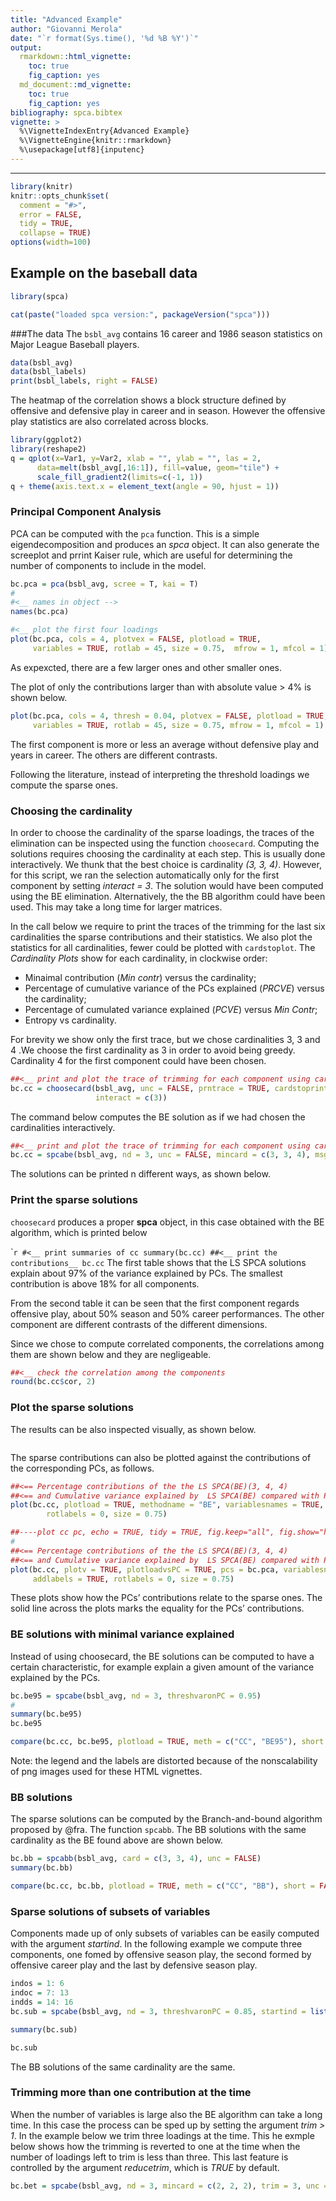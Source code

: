 ```yaml
---
title: "Advanced Example"
author: "Giovanni Merola"
date: "`r format(Sys.time(), '%d %B %Y')`"
output:
  rmarkdown::html_vignette:
    toc: true
    fig_caption: yes    
  md_document::md_vignette:  
    toc: true
    fig_caption: yes    
bibliography: spca.bibtex    
vignette: >  
  %\VignetteIndexEntry{Advanced Example}
  %\VignetteEngine{knitr::rmarkdown}
  %\usepackage[utf8]{inputenc}
---
```


******

```r
library(knitr)
knitr::opts_chunk$set(
  comment = "#>",
  error = FALSE,
  tidy = TRUE,
  collapse = TRUE)
options(width=100)
```
<!-- read_chunk('Chunks_baseball_1986_avgs.R') -->
## Example on the baseball data
 
```r
library(spca)
```

```r
cat(paste("loaded spca version:", packageVersion("spca")))
```

###The data
The `bsbl_avg` contains 16 career and 1986 season statistics on Major League Baseball players.
```r
data(bsbl_avg)
data(bsbl_labels)
print(bsbl_labels, right = FALSE)
```

The heatmap of the correlation shows a block structure defined by offensive and defensive play in career and in season. However the offensive play statistics are also correlated  across blocks.

```r
library(ggplot2)
library(reshape2)
q = qplot(x=Var1, y=Var2, xlab = "", ylab = "", las = 2,
      data=melt(bsbl_avg[,16:1]), fill=value, geom="tile") +
      scale_fill_gradient2(limits=c(-1, 1))
q + theme(axis.text.x = element_text(angle = 90, hjust = 1))
  ```

###  Principal Component Analysis
PCA can be computed with the `pca` function. This is a simple eigendecomposition and produces an *spca* object. It can also generate the screeplot and prrint Kaiser rule, which are useful for determining the number of components to include in the model.
```r
bc.pca = pca(bsbl_avg, scree = T, kai = T)
#
#<__ names in object -->
names(bc.pca)
```

```r
#<__ plot the first four loadings
plot(bc.pca, cols = 4, plotvex = FALSE, plotload = TRUE, 
     variables = TRUE, rotlab = 45, size = 0.75,  mfrow = 1, mfcol = 1)
```

As expexcted, there are a few larger ones and other smaller ones. 

The plot of only the contributions larger than with absolute value > 4% is shown below.
```r
plot(bc.pca, cols = 4, thresh = 0.04, plotvex = FALSE, plotload = TRUE, 
     variables = TRUE, rotlab = 45, size = 0.75, mfrow = 1, mfcol = 1)
```

The first component is more or less an average without defensive play and years in career.\cr 
The others are different contrasts.

Following the literature, instead of interpreting the threshold loadings we compute the sparse ones.

###  Choosing the cardinality

In order to choose the cardinality of the sparse loadings, the traces of the elimination can be inspected using the function `choosecard`. Computing the solutions requires choosing the cardinality at each step. This is usually done interactively. We thunk that the best choice is cardinality *(3, 3, 4)*. However, for this script, we ran the selection automatically only for the first component by setting *interact = 3*.  The solution would have been computed using the BE elimination. Alternatively, the the BB algorithm could have been used. This may take a long time for larger matrices.

In the call below we require to print the traces of the trimming for the last six cardinalities the sparse contributions and their statistics. We also plot the statistics for all cardinalities, fewer could be plotted with `cardstoplot`. The *Cardinality Plots* show for each cardinality, in clockwise order: 

* Minaimal contribution (*Min contr*) versus the cardinality;
* Percentage of cumulative variance of the PCs explained (*PRCVE*) versus the cardinality;
* Percentage of cumulated variance explained (*PCVE*) versus *Min Contr*;
* Entropy vs cardinality.

For brevity we show only the first trace, but we chose cardinalities 3, 3 and 4 .We choose the first cardinality as 3 in order to avoid being greedy. Cardinality 4 for the first component could have been chosen.

```r
##<__ print and plot the trace of trimming for each component using card 3, 3 and 4 
bc.cc = choosecard(bsbl_avg, unc = FALSE, prntrace = TRUE, cardstoprint = 6, mfrow = 1, mfcol = 1, 
                   interact = c(3))
```

The command below computes the BE solution as if we had chosen the cardinalities interactively.
```r
##<__ print and plot the trace of trimming for each component using card 3, 3 and 4 
bc.cc = spcabe(bsbl_avg, nd = 3, unc = FALSE, mincard = c(3, 3, 4), msg = FALSE)
```

The solutions can be printed n different ways, as shown below.

### Print the sparse solutions
`choosecard` produces a proper **spca** object, in this case obtained with the BE algorithm, which is 
printed below

````r
#<__ print summaries of cc
summary(bc.cc)
##<__ print the contributions__
bc.cc
```
The first table shows that the LS SPCA solutions explain about 97% of the variance explained by PCs. The smallest contribution is above 18% for all components.

From the second table it can be seen that the first component regards offensive play, about 50% season and 50% career performances. The other component are different contrasts of the different dimensions.

Since we chose to compute correlated components, the correlations among them are shown below and they are negligeable.
```r

##<__ check the correlation among the components
round(bc.cc$cor, 2)
```
### Plot the sparse solutions

The results can be also inspected visually, as shown below. 

```r
```
The sparse contributions can also be plotted against the contributions of the corresponding PCs, as follows.
```r
##<== Percentage contributions of the the LS SPCA(BE)(3, 4, 4)  
##<== and Cumulative variance explained by  LS SPCA(BE) compared with PCA
plot(bc.cc, plotload = TRUE, methodname = "BE", variablesnames = TRUE, addlabels = TRUE,
        rotlabels = 0, size = 0.75)

##----plot cc pc, echo = TRUE, tidy = TRUE, fig.keep="all", fig.show="hold", fig.cap = "Sparse vs PC contr.", fig.align="center")----
#
##<== Percentage contributions of the the LS SPCA(BE)(3, 4, 4)  
##<== and Cumulative variance explained by  LS SPCA(BE) compared with PCA
plot(bc.cc, plotv = TRUE, plotloadvsPC = TRUE, pcs = bc.pca, variablesnames = TRUE, 
     addlabels = TRUE, rotlabels = 0, size = 0.75)
```
These plots show how the PCs' contributions relate to the sparse ones. The solid line across the plots marks the equality for the PCs' contributions.

### BE solutions with minimal variance explained

Instead of using choosecard, the BE solutions can be computed to have a certain characteristic, for example explain a given amount of the variance explained by the PCs.

```r
bc.be95 = spcabe(bsbl_avg, nd = 3, threshvaronPC = 0.95)
#
summary(bc.be95)
bc.be95

compare(bc.cc, bc.be95, plotload = TRUE, meth = c("CC", "BE95"), short = FALSE )
```
Note: the legend and the labels are distorted because of the nonscalability of png images used for these HTML vignettes.

### BB solutions
The sparse solutions can be computed by the Branch-and-bound algorithm proposed by @fra. The function `spcabb`. The BB solutions with the same cardinality as the BE found above are shown below.
```r
bc.bb = spcabb(bsbl_avg, card = c(3, 3, 4), unc = FALSE)
summary(bc.bb)

compare(bc.cc, bc.bb, plotload = TRUE, meth = c("CC", "BB"), short = FALSE )
```

### Sparse solutions of subsets of variables
Components made up of only subsets of variables can be easily computed with the argument *startind*. In the following example we compute three components, one fomed by offensive season play, the second formed by offensive career play and the last by defensive season play.
```r
indos = 1: 6
indoc = 7: 13
indds = 14: 16
bc.sub = spcabe(bsbl_avg, nd = 3, threshvaronPC = 0.85, startind = list(indoc, indos, indds), unc = FALSE)

summary(bc.sub)

bc.sub
```
The BB solutions of the same cardinality are the same.

### Trimming more than one contribution at the time
When the number of variables is large also the BE algorithm can take a long time. In this case the process can be sped up by setting the argument *trim > 1*. In the example below we trim three loadings at the time. This he exmple below shows how the trimming is reverted to one at the time when the number of loadings left to trim is less than three. This last feature is controlled by the argument *reducetrim*, which is *TRUE* by default.

```r
bc.bet = spcabe(bsbl_avg, nd = 3, mincard = c(2, 2, 2), trim = 3, unc = F)
```
